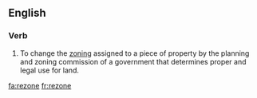 ==English==

===Verb===
{{en-verb|rezones|rezoning|rezoned|rezoned}}

#To change the [[zoning]] assigned to a piece of property by the planning and zoning commission of a government that determines proper and legal use for land.

[[fa:rezone]]
[[fr:rezone]]